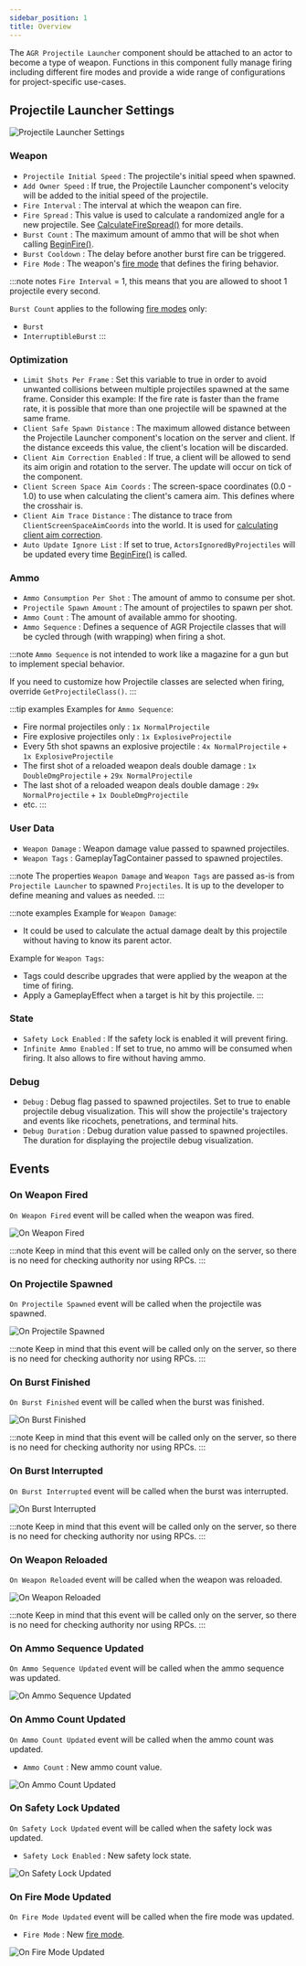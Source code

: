 ```yaml
---
sidebar_position: 1
title: Overview
---
```



The `AGR Projectile Launcher` component should be attached to an actor to become
a type of weapon.
Functions in this component fully manage firing including different fire modes
and provide a wide range of configurations for project-specific use-cases.

## Projectile Launcher Settings

![Projectile Launcher Settings](_static/img/overview/projectile-launcher-settings.png)

### Weapon
* `Projectile Initial Speed` : The projectile's initial speed when spawned.
* `Add Owner Speed` : If true, the Projectile Launcher component's velocity
will be added to the initial speed of the projectile.
* `Fire Interval` : The interval at which the weapon can fire.
* `Fire Spread` : This value is used to calculate a randomized angle for
a new projectile. See [CalculateFireSpread()](/docs/projectile-module/projectile-launcher-component/functions/aiming#calculate-fire-spread)
for more details.
* `Burst Count` : The maximum amount of ammo that will be shot when
calling [BeginFire()](/docs/projectile-module/projectile-launcher-component/functions/weapon#begin-fire).
* `Burst Cooldown` : The delay before another burst fire can be triggered.
* `Fire Mode` : The weapon's [fire mode](/docs/projectile-module/types#fire-mode)
that defines the firing behavior.

:::note notes
`Fire Interval` = 1, this means that you are allowed to shoot 1 projectile every second.

`Burst Count` applies to the following [fire modes](/docs/projectile-module/types#fire-mode)
only:
- `Burst`
- `InterruptibleBurst`
:::

### Optimization
* `Limit Shots Per Frame` : Set this variable to true in order to avoid unwanted
collisions between multiple projectiles spawned at the same frame.
Consider this example: If the fire rate is faster than the frame rate, it is
possible that more than one projectile will be spawned at the same frame.
* `Client Safe Spawn Distance` : The maximum allowed distance between
the Projectile Launcher component's location on the server and client.
If the distance exceeds this value, the client's location will be discarded.
* `Client Aim Correction Enabled` : If true, a client will be allowed to send
its aim origin and rotation to the server.
The update will occur on tick of the component.
* `Client Screen Space Aim Coords` : The screen-space coordinates (0.0 - 1.0)
to use when calculating the client's camera aim.
This defines where the crosshair is.
* `Client Aim Trace Distance` : The distance to trace from
`ClientScreenSpaceAimCoords` into the world. It is used for [calculating client aim correction](/docs/projectile-module/projectile-launcher-component/functions/aiming#calculate-client-aim-correction).
* `Auto Update Ignore List` : If set to true, `ActorsIgnoredByProjectiles`
will be updated every time [BeginFire()](/docs/projectile-module/projectile-launcher-component/functions/weapon#begin-fire)
is called.

### Ammo
* `Ammo Consumption Per Shot` : The amount of ammo to consume per shot.
* `Projectile Spawn Amount` : The amount of projectiles to spawn per shot.
* `Ammo Count` : The amount of available ammo for shooting.
* `Ammo Sequence` : Defines a sequence of AGR Projectile classes that will be
cycled through (with wrapping) when firing a shot.

:::note
`Ammo Sequence` is not intended to work like a magazine for a gun but to
implement special behavior.

If you need to customize how Projectile classes are selected when firing,
override `GetProjectileClass()`.
:::

:::tip examples
Examples for `Ammo Sequence`:
- Fire normal projectiles only : `1x NormalProjectile`
- Fire explosive projectiles only : `1x ExplosiveProjectile`
- Every 5th shot spawns an explosive projectile :
`4x NormalProjectile` + `1x ExplosiveProjectile`
- The first shot of a reloaded weapon deals double damage :
`1x DoubleDmgProjectile` + `29x NormalProjectile`
- The last  shot of a reloaded weapon deals double damage :
`29x NormalProjectile` + `1x DoubleDmgProjectile`
- etc.
:::

### User Data
* `Weapon Damage` : Weapon damage value passed to spawned projectiles.
* `Weapon Tags` : GameplayTagContainer passed to spawned projectiles.

:::note
The properties `Weapon Damage` and `Weapon Tags` are passed as-is from
`Projectile Launcher` to spawned `Projectiles`.
It is up to the developer to define meaning and values as needed.
:::

:::note examples
Example for `Weapon Damage`:
- It could be used to calculate the actual damage dealt by
this projectile without having to know its parent actor.

Example for `Weapon Tags`:
- Tags could describe upgrades that were applied by the weapon at the time of
firing.
- Apply a GameplayEffect when a target is hit by this projectile.
:::

### State
* `Safety Lock Enabled` : If the safety lock is enabled it will prevent firing.
* `Infinite Ammo Enabled` : If set to true, no ammo will be consumed when firing.
It also allows to fire without having ammo.

### Debug
* `Debug` : Debug flag passed to spawned projectiles.
Set to true to enable projectile debug visualization.
This will show the projectile's trajectory and events like ricochets,
penetrations, and terminal hits.
* `Debug Duration` : Debug duration value passed to spawned projectiles.
The duration for displaying the projectile debug visualization.

## Events

### On Weapon Fired

`On Weapon Fired` event will be called when the weapon was fired.

![On Weapon Fired](_static/img/overview/on-weapon-fired.png)

:::note
Keep in mind that this event will be called only on the server, so there is
no need for checking authority nor using RPCs.
:::

### On Projectile Spawned

`On Projectile Spawned` event will be called when the projectile was spawned.

![On Projectile Spawned](_static/img/overview/on-projectile-spawned.png)

:::note
Keep in mind that this event will be called only on the server, so there is
no need for checking authority nor using RPCs.
:::

### On Burst Finished

`On Burst Finished` event will be called when the burst was finished.

![On Burst Finished](_static/img/overview/on-burst-finished.png)

:::note
Keep in mind that this event will be called only on the server, so there is
no need for checking authority nor using RPCs.
:::

### On Burst Interrupted

`On Burst Interrupted` event will be called when the burst was interrupted.

![On Burst Interrupted](_static/img/overview/on-burst-interrupted.png)

:::note
Keep in mind that this event will be called only on the server, so there is
no need for checking authority nor using RPCs.
:::

### On Weapon Reloaded

`On Weapon Reloaded` event will be called when the weapon was reloaded.

![On Weapon Reloaded](_static/img/overview/on-weapon-reloaded.png)

:::note
Keep in mind that this event will be called only on the server, so there is
no need for checking authority nor using RPCs.
:::

### On Ammo Sequence Updated

`On Ammo Sequence Updated` event will be called when the ammo sequence was updated.

![On Ammo Sequence Updated](_static/img/overview/on-ammo-sequence-updated.png)

### On Ammo Count Updated

`On Ammo Count Updated` event will be called when the ammo count was updated.
* `Ammo Count` <Step text="1"/> : New ammo count value.

![On Ammo Count Updated](_static/img/overview/on-ammo-count-updated.png)

### On Safety Lock Updated

`On Safety Lock Updated` event will be called when the safety lock was updated.
* `Safety Lock Enabled` <Step text="1"/> : New safety lock state.

![On Safety Lock Updated](_static/img/overview/on-safety-lock-updated.png)

### On Fire Mode Updated

`On Fire Mode Updated` event will be called when the fire mode was updated.
* `Fire Mode` <Step text="1"/> : New [fire mode](/docs/projectile-module/types#fire-mode).

![On Fire Mode Updated](_static/img/overview/on-fire-mode-updated.png)
